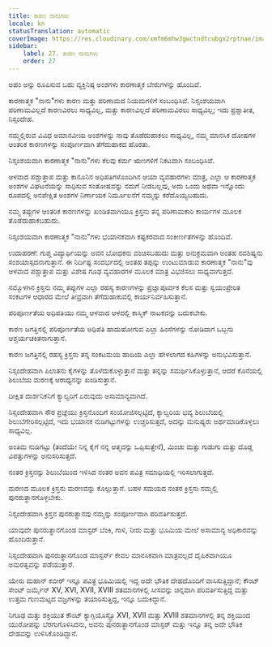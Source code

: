 ```yaml
---
title: ಕಾರಣ ನಾನುಗಳು
locale: kn
statusTranslation: automatic
coverImage: https://res.cloudinary.com/xmfm6mhw3gwctndtcubgx2rptnae/image/upload/v1741354419/small_cover_la_gran_rebelion_28716e29d2.webp
sidebar:
    label: 27. ಕಾರಣ ನಾನುಗಳು
    order: 27
---
```

ಅಹಂ ಅನ್ನು ರೂಪಿಸುವ ಬಹು ವ್ಯಕ್ತಿನಿಷ್ಠ ಅಂಶಗಳು ಕಾರಣಾತ್ಮಕ ಬೇರುಗಳನ್ನು ಹೊಂದಿವೆ.

ಕಾರಣಾತ್ಮಕ "ನಾನು"ಗಳು ಕಾರಣ ಮತ್ತು ಪರಿಣಾಮದ ನಿಯಮಗಳಿಗೆ ಸಂಬಂಧಿಸಿವೆ. ನಿಸ್ಸಂಶಯವಾಗಿ ಪರಿಣಾಮವಿಲ್ಲದೆ ಕಾರಣವಿರಲು ಸಾಧ್ಯವಿಲ್ಲ, ಮತ್ತು ಕಾರಣವಿಲ್ಲದೆ ಪರಿಣಾಮವಿರಲು ಸಾಧ್ಯವಿಲ್ಲ; ಇದು ಪ್ರಶ್ನಾತೀತ, ನಿಸ್ಸಂದೇಹ.

ನಮ್ಮಲ್ಲಿರುವ ವಿವಿಧ ಅಮಾನವೀಯ ಅಂಶಗಳನ್ನು ನಾವು ತೊಡೆದುಹಾಕಲು ಸಾಧ್ಯವಿಲ್ಲ, ನಮ್ಮ ಮಾನಸಿಕ ದೋಷಗಳ ಆಂತರಿಕ ಕಾರಣಗಳನ್ನು ಸಂಪೂರ್ಣವಾಗಿ ತೆಗೆದುಹಾಕದ ಹೊರತು.

ನಿಸ್ಸಂಶಯವಾಗಿ ಕಾರಣಾತ್ಮಕ "ನಾನು"ಗಳು ಕೆಲವು ಕರ್ಮ ಋಣಗಳಿಗೆ ನಿಕಟವಾಗಿ ಸಂಬಂಧಿಸಿವೆ.

ಆಳವಾದ ಪಶ್ಚಾತ್ತಾಪ ಮತ್ತು ಕಾನೂನಿನ ಅಧಿಪತಿಗಳೊಂದಿಗಿನ ಆಯಾ ವ್ಯವಹಾರಗಳು ಮಾತ್ರ, ಎಲ್ಲಾ ಆ ಕಾರಣಾತ್ಮಕ ಅಂಶಗಳ ವಿಘಟನೆಯನ್ನು ಸಾಧಿಸುವ ಸಂತೋಷವನ್ನು ನಮಗೆ ನೀಡಬಲ್ಲವು, ಅದು ಒಂದು ಅಥವಾ ಇನ್ನೊಂದು ರೂಪದಲ್ಲಿ ಅನಪೇಕ್ಷಿತ ಅಂಶಗಳ ನಿರ್ಣಾಯಕ ನಿರ್ಮೂಲನೆಗೆ ನಮ್ಮನ್ನು ಕರೆದೊಯ್ಯಬಹುದು.

ನಮ್ಮ ತಪ್ಪುಗಳ ಆಂತರಿಕ ಕಾರಣಗಳನ್ನು ಖಂಡಿತವಾಗಿಯೂ ಕ್ರಿಸ್ತನು ತನ್ನ ಪರಿಣಾಮಕಾರಿ ಕಾರ್ಯಗಳ ಮೂಲಕ ತೊಡೆದುಹಾಕಬಹುದು.

ನಿಸ್ಸಂಶಯವಾಗಿ ಕಾರಣಾತ್ಮಕ "ನಾನು"ಗಳು ಭಯಾನಕವಾಗಿ ಕಷ್ಟಕರವಾದ ಸಂಕೀರ್ಣತೆಗಳನ್ನು ಹೊಂದಿವೆ.

ಉದಾಹರಣೆ: ಗುಪ್ತ ವಿದ್ಯಾರ್ಥಿಯನ್ನು ಅವನ ಬೋಧಕನು ವಂಚಿಸಬಹುದು ಮತ್ತು ಅನುಕ್ರಮವಾಗಿ ಅಂತಹ ನವಶಿಷ್ಯನು ಸಂಶಯಾಸ್ಪದನಾಗುತ್ತಾನೆ. ಈ ನಿರ್ದಿಷ್ಟ ಸಂದರ್ಭದಲ್ಲಿ ಅಂತಹ ತಪ್ಪನ್ನು ಉಂಟುಮಾಡುವ ಕಾರಣಾತ್ಮಕ "ನಾನು"ವು ಆಳವಾದ ಪಶ್ಚಾತ್ತಾಪ ಮತ್ತು ವಿಶೇಷ ಗೂಢ ವ್ಯವಹಾರಗಳ ಮೂಲಕ ಮಾತ್ರ ವಿಭಜಿಸಲು ಸಾಧ್ಯವಾಗುತ್ತದೆ.

ನಮ್ಮೊಳಗಿನ ಕ್ರಿಸ್ತನು ನಮ್ಮ ತಪ್ಪುಗಳ ಎಲ್ಲಾ ರಹಸ್ಯ ಕಾರಣಗಳನ್ನು ಪ್ರಜ್ಞಾಪೂರ್ವಕ ಕೆಲಸ ಮತ್ತು ಸ್ವಯಂಪ್ರೇರಿತ ಸಂಕಟಗಳ ಆಧಾರದ ಮೇಲೆ ತೀವ್ರವಾಗಿ ತೆಗೆದುಹಾಕುವಲ್ಲಿ ಕಾರ್ಯನಿರ್ವಹಿಸುತ್ತಾನೆ.

ಪರಿಪೂರ್ಣತೆಯ ಅಧಿಪತಿಯು ನಮ್ಮ ಆಳವಾದ ಆಳದಲ್ಲಿ ಕಾಸ್ಮಿಕ್ ನಾಟಕವನ್ನು ಬದುಕಬೇಕು.

ಕಾರಣ ಜಗತ್ತಿನಲ್ಲಿ ಪರಿಪೂರ್ಣತೆಯ ಅಧಿಪತಿ ಹಾದುಹೋಗುವ ಎಲ್ಲಾ ಹಿಂಸೆಗಳನ್ನು ನೋಡಿದಾಗ ಒಬ್ಬನು ಆಶ್ಚರ್ಯಚಕಿತನಾಗುತ್ತಾನೆ.

ಕಾರಣ ಜಗತ್ತಿನಲ್ಲಿ ರಹಸ್ಯ ಕ್ರಿಸ್ತನು ತನ್ನ ಸಂಕಟಮಯ ಹಾದಿಯ ಎಲ್ಲಾ ಹೇಳಲಾಗದ ಕಹಿಗಳನ್ನು ಅನುಭವಿಸುತ್ತಾನೆ.

ನಿಸ್ಸಂದೇಹವಾಗಿ ಪಿಲಾತನು ಕೈಗಳನ್ನು ತೊಳೆದುಕೊಳ್ಳುತ್ತಾನೆ ಮತ್ತು ತನ್ನನ್ನು ಸಮರ್ಥಿಸಿಕೊಳ್ಳುತ್ತಾನೆ, ಆದರೆ ಕೊನೆಯಲ್ಲಿ ಶಿಲುಬೆಯ ಮರಣಕ್ಕೆ ಆರಾಧ್ಯನನ್ನು ಖಂಡಿಸುತ್ತಾನೆ.

ದೀಕ್ಷಿತ ದಾರ್ಶನಿಕನಿಗೆ ಕ್ಯಾಲ್ವರಿಗೆ ಏರುವುದು ಅಸಾಮಾನ್ಯವಾಗಿದೆ.

ನಿಸ್ಸಂದೇಹವಾಗಿ ಸೌರ ಪ್ರಜ್ಞೆಯು ಕ್ರಿಸ್ತನೊಂದಿಗೆ ಸಂಯೋಜಿಸಲ್ಪಟ್ಟಿದೆ, ಕ್ಯಾಲ್ವರಿಯ ಭವ್ಯ ಶಿಲುಬೆಯಲ್ಲಿ ಶಿಲುಬೆಗೇರಿಸಲ್ಪಟ್ಟಿದೆ, ಇದು ಭಯಾನಕ ನುಡಿಗಟ್ಟುಗಳನ್ನು ಉಚ್ಚರಿಸುತ್ತದೆ, ಅದನ್ನು ಮನುಷ್ಯರು ಅರ್ಥಮಾಡಿಕೊಳ್ಳಲು ಸಾಧ್ಯವಿಲ್ಲ.

ಅಂತಿಮ ನುಡಿಗಟ್ಟು (ತಂದೆಯೇ ನಿನ್ನ ಕೈಗೆ ನನ್ನ ಆತ್ಮವನ್ನು ಒಪ್ಪಿಸುತ್ತೇನೆ), ಮಿಂಚು ಮತ್ತು ಗುಡುಗು ಮತ್ತು ದೊಡ್ಡ ವಿಪತ್ತುಗಳನ್ನು ಅನುಸರಿಸುತ್ತದೆ.

ನಂತರ ಕ್ರಿಸ್ತನನ್ನು ಶಿಲುಬೆಯಿಂದ ಇಳಿಸಿದ ನಂತರ ಅವನ ಪವಿತ್ರ ಸಮಾಧಿಯಲ್ಲಿ ಇರಿಸಲಾಗುತ್ತದೆ.

ಮರಣದ ಮೂಲಕ ಕ್ರಿಸ್ತನು ಮರಣವನ್ನು ಕೊಲ್ಲುತ್ತಾನೆ. ಬಹಳ ಸಮಯದ ನಂತರ ಕ್ರಿಸ್ತನು ನಮ್ಮಲ್ಲಿ ಪುನರುತ್ಥಾನಗೊಳ್ಳಬೇಕು.

ನಿಸ್ಸಂದೇಹವಾಗಿ ಕ್ರಿಸ್ತನ ಪುನರುತ್ಥಾನವು ನಮ್ಮನ್ನು ಸಂಪೂರ್ಣವಾಗಿ ಪರಿವರ್ತಿಸುತ್ತದೆ.

ಯಾವುದೇ ಪುನರುತ್ಥಾನಗೊಂಡ ಮಾಸ್ಟರ್ ಬೆಂಕಿ, ಗಾಳಿ, ನೀರು ಮತ್ತು ಭೂಮಿಯ ಮೇಲೆ ಅಸಾಮಾನ್ಯ ಅಧಿಕಾರವನ್ನು ಹೊಂದಿರುತ್ತಾನೆ.

ನಿಸ್ಸಂದೇಹವಾಗಿ ಪುನರುತ್ಥಾನಗೊಂಡ ಮಾಸ್ಟರ್ಸ್ ಕೇವಲ ಮಾನಸಿಕವಾಗಿ ಮಾತ್ರವಲ್ಲದೆ ದೈಹಿಕವಾಗಿಯೂ ಅಮರತ್ವವನ್ನು ಪಡೆಯುತ್ತಾರೆ.

ಯೇಸು ಮಹಾನ್ ಕಬೀರ್ ಇನ್ನೂ ಪವಿತ್ರ ಭೂಮಿಯಲ್ಲಿ ಇದ್ದ ಅದೇ ಭೌತಿಕ ದೇಹದೊಂದಿಗೆ ವಾಸಿಸುತ್ತಿದ್ದಾನೆ; ಕೌಂಟ್ ಸೇಂಟ್ ಜರ್ಮೈನ್ XV, XVI, XVII, XVIII ಶತಮಾನಗಳಲ್ಲಿ ಸೀಸವನ್ನು ಚಿನ್ನವಾಗಿ ಪರಿವರ್ತಿಸುತ್ತಿದ್ದ ಮತ್ತು ಉತ್ತಮ ಗುಣಮಟ್ಟದ ವಜ್ರಗಳನ್ನು ತಯಾರಿಸುತ್ತಿದ್ದ, ಇನ್ನೂ ಬದುಕಿದ್ದಾನೆ.

ನಿಗೂಢ ಮತ್ತು ಶಕ್ತಿಯುತ ಕೌಂಟ್ ಕ್ಯಾಗ್ಲಿಯೊಸ್ಟ್ರೊ XVI, XVII ಮತ್ತು XVIII ಶತಮಾನಗಳಲ್ಲಿ ತನ್ನ ಶಕ್ತಿಯಿಂದ ಯುರೋಪನ್ನು ಬೆರಗುಗೊಳಿಸಿದನು, ಅವನು ಪುನರುತ್ಥಾನಗೊಂಡ ಮಾಸ್ಟರ್ ಮತ್ತು ಇನ್ನೂ ತನ್ನ ಅದೇ ಭೌತಿಕ ದೇಹವನ್ನು ಉಳಿಸಿಕೊಂಡಿದ್ದಾನೆ.
